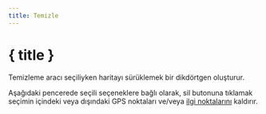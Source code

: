 ```yaml
---
title: Temizle
---
```


<script>
</script>

# <SquareDashedMousePointer size="24" class="inline-block" style="margin-bottom: 5px" /> { title }

Temizleme aracı seçiliyken haritayı sürüklemek bir dikdörtgen oluşturur.

Aşağıdaki pencerede seçili seçeneklere bağlı olarak, sil butonuna tıklamak seçimin içindeki veya dışındaki GPS noktaları ve/veya [ilgi noktalarını](../gpx) kaldırır.

<div class="flex flex-row justify-center">
    <Clean class="text-foreground p-3 border rounded-md shadow-lg" />
</div>
